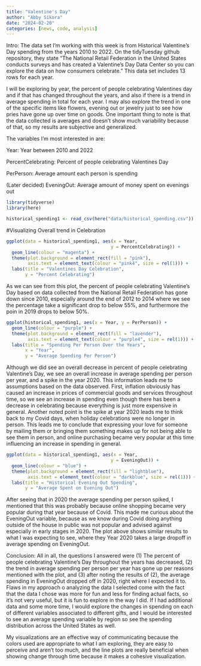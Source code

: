 ```yaml
---
title: "Valentine's Day"
author: "Abby Sikora"
date: "2024-02-20"
categories: [news, code, analysis]
---
```


Intro:
The data set I'm working with this week is from Historical Valentine's Day spending from the years 2010 to 2022. On the tidyTuesday github repository, they state "The National Retail Federation in the United States conducts surveys and has created a Valentine's Day Data Center so you can explore the data on how consumers celebrate." This data set includes 13 rows for each year. 

I will be exploring by year, the percent of people celebrating Valentines day and if that has changed throughout the years, and also if there is a trend in average spending in total for each year. I may also explore the trend in one of the specific items like flowers, evening out or jewelry just to see how pries have gone up over time on goods. One important thing to note is that the data collected is averages and doesn't show much variability because of that, so my results are subjective and generalized. 

The variables I'm most interested in are:

Year: Year between 2010 and 2022

PercentCelebrating: Percent of people celebrating Valentines Day

PerPerson: Average amount each person is spending

(Later decided) EveningOut: Average amount of money spent on evenings out

```r
library(tidyverse)
library(here)

historical_spending1 <- read_csv(here("data/historical_spending.csv"))
```

#Visualizing Overall trend in Celebration

```r
ggplot(data = historical_spending1, aes(x = Year,
                                       y = PercentCelebrating)) +
  geom_line(colour = "magenta") +
  theme(plot.background = element_rect(fill = "pink"),
        axis.text = element_text(colour = "pink4", size = rel(1))) +
  labs(title = "Valentines Day Celebration",
       y = "Percent Celebrating")
```

As we can see from this plot, the percent of people celebrating Valentine's Day based on data collected from the National Retail Federation has gone down since 2010, especially around the end of 2012 to 2014 where we see the percentage take a significant drop to below 55%, and furthermore the poin in 2019 drops to below 50%.

```r
ggplot(historical_spending1, aes(x = Year, y = PerPerson)) +
  geom_line(colour = "purple") +
  theme(plot.background = element_rect(fill = "lavender"),
        axis.text = element_text(colour = "purple4", size = rel(1))) +
  labs(title = "Spending Per Person Over the Years",
       x = "Year",
       y = "Average Spending Per Person")
```

Although we did see an overall decrease in percent of people celebrating Valentine's Day, we see an overall increase in average spending per person per year, and a spike in the year 2020. This information leads me to assumptions based on the data observed. First, inflation obviously has caused an increase in prices of commercial goods and services throughout time, so we see an increase in spending even though there has been a decrease in celebrating because everything is just more expensive in general. Another noted point is the spike at year 2020 leads me to think back to my Covid days, when holiday celebrations were no longer in person. This leads me to conclude that expressing your love for someone by mailing them or bringing them something makes up for not being able to see them in person, and online purchasing became very popular at this time influencing an increase in spending in general. 

```r
ggplot(data = historical_spending1, aes(x = Year,
                                       y = EveningOut)) +
  geom_line(colour = "blue") +
  theme(plot.background = element_rect(fill = "lightblue"),
        axis.text = element_text(colour = "darkblue", size = rel(1))) +
  labs(title = "Historical Evening Out Spending",
       y = "Average Spent on Evening Out") 
```

After seeing that in 2020 the average spending per person spiked, I mentioned that this was probably because online shopping became very popular during that year because of Covid. This made me curious about the EveningOut variable, because as we know during Covid doing anything outside of the house in public was not popular and advised against especially in early stages in 2020. The plot above shows similar results to what I was expecting to see, where they Year 2020 takes a large dropoff in average spending on EveningOut.   

Conclusion:
All in all, the questions I answered were (1) The percent of people celebrating Valentine's Day throughout the years has decreased, (2) the trend in average spending per person per year has gone up per reasons mentioned with the plot, and (3) after noting the results of (2), the average spending in EveningOut dropped off in 2020, right where I expected it to. Flaws in my approach o analyzing the data I selected come with the fact that the data I chose was more for fun and less for finding actual facts, so it's not very useful, but it is fun to explore in the way I did. If I had additional data and some more time, I would explore the changes in spending on each of different variables associated to different gifts, and I would be interested to see an average spending variable by region so see the spending distribution across the United States as well. 

My visualizations are an effective way of communicating because the colors used are appropriate to what I am exploring, they are easy to perceive and aren't too much, and the line plots are really beneficial when showing change through time because it makes a cohesive visualization. 

